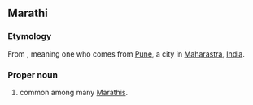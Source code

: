 ==Marathi==
{{wikipedia|Pune}}

===Etymology===
From {{etyl|mr}}, meaning  one who comes from [[Pune]], a city in [[Maharastra]], [[India]].

===Proper noun===
{{en-proper noun}}
 
# {{surname|from=India|dot=}} common among many [[Marathi]]s.